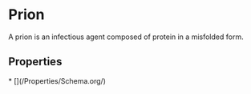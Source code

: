 # Prion

A prion is an infectious agent composed of protein in a misfolded form.

## Properties

<Grid>
* [](/Properties/Schema.org/)

</Grid>

